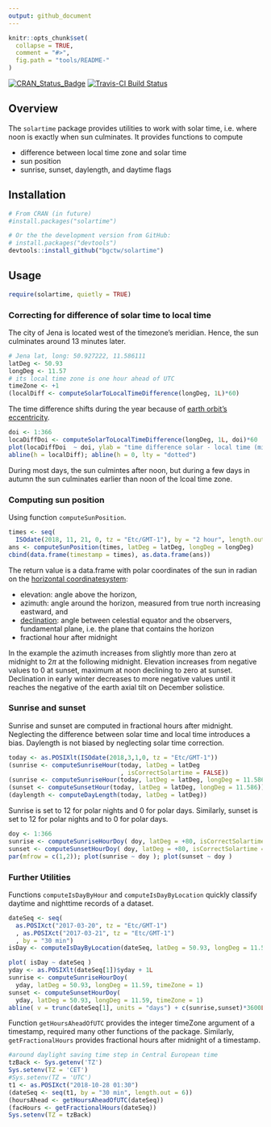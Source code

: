 ```yaml
---
output: github_document
---
```


<!-- 
README.md is generated from README.Rmd. Please edit that file
rmarkdown::render("README.Rmd") 
-->


```r
knitr::opts_chunk$set(
  collapse = TRUE,
  comment = "#>",
  fig.path = "tools/README-"
)
```

[![CRAN_Status_Badge](http://www.r-pkg.org/badges/version/solartime)](http://cran.r-project.org/package=solartime)
[![Travis-CI Build Status](https://travis-ci.org/bgctw/solartime.svg?branch=master)](https://travis-ci.org/bgctw/solartime)


## Overview

The `solartime` package provides utilities to work with solar time, 
i.e. where noon is exactly when sun culminates.
It provides functions to compute

- difference between local time zone and solar time
- sun position
- sunrise, sunset, daylength, and daytime flags

## Installation

```r
# From CRAN (in future)
#install.packages("solartime")

# Or the the development version from GitHub:
# install.packages("devtools")
devtools::install_github("bgctw/solartime")
```

## Usage

```r
require(solartime, quietly = TRUE)
```

### Correcting for difference of solar time to local time

The city of Jena is located west of the timezone's meridian.
Hence, the sun culminates around 13 minutes later.

```r
# Jena lat, long: 50.927222, 11.586111
latDeg <- 50.93
longDeg <- 11.57
# its local time zone is one hour ahead of UTC
timeZone <- +1
(localDiff <- computeSolarToLocalTimeDifference(longDeg, 1L)*60)
```
The time difference shifts during the year because of 
[earth orbit's eccentricity](https://en.wikipedia.org/wiki/Orbital_eccentricity).

```r
doi <- 1:366
locaDiffDoi <- computeSolarToLocalTimeDifference(longDeg, 1L, doi)*60
plot(locaDiffDoi  ~ doi, ylab = "time difference solar - local time (min)")
abline(h = localDiff); abline(h = 0, lty = "dotted")
```

During most days, the sun culmintes after noon, but during a few days 
in autumn the sun culminates earlier than noon of the lcoal time zone.


### Computing sun position

Using function `computeSunPosition`.

```r
times <- seq( 
  ISOdate(2018, 11, 21, 0, tz = "Etc/GMT-1"), by = "2 hour", length.out = 13)
ans <- computeSunPosition(times, latDeg = latDeg, longDeg = longDeg)
cbind(data.frame(timestamp = times), as.data.frame(ans))
```

The return value is a data.frame with polar coordinates of the sun in radian
on the [horizontal coordinatesystem](https://en.wikipedia.org/wiki/Horizontal_coordinate_system): 

- elevation: angle above the horizon, 
- azimuth: angle around the horizon, measured from true north increasing 
  eastward, and 
- [declination](https://en.wikipedia.org/wiki/Declination): angle between
  celestial equator and the observers, fundamental plane, i.e. the plane that
  contains the horizon
- fractional hour after midnight
    
In the example the azimuth increases from slightly more than zero at midnight to 
2$\pi$ 
at the following midnight. Elevation increases from negative values to 0 at 
sunset, 
maximum at noon declining to zero at sunset. Declination in early winter 
decreases to
more negative values until it reaches the negative of the earth axial tilt on 
December solistice.


### Sunrise and sunset

Sunrise and sunset are computed in fractional hours after midnight. 
Neglecting the difference between solar time and local time introduces a bias.
Daylength is not biased by neglecting solar time correction.

```r
today <- as.POSIXlt(ISOdate(2018,3,1,0, tz = "Etc/GMT-1"))
(sunrise <- computeSunriseHour(today, latDeg = latDeg
                               , isCorrectSolartime = FALSE))
(sunrise <- computeSunriseHour(today, latDeg = latDeg, longDeg = 11.586))
(sunset <- computeSunsetHour(today, latDeg = latDeg, longDeg = 11.586))
(daylength <- computeDayLength(today, latDeg = latDeg))
```

Sunrise is set to 12 for polar nights and 0 for polar days.
Similarly, sunset is set to 12 for polar nights and to 0 for polar days.
```r
doy <- 1:366
sunrise <- computeSunriseHourDoy( doy, latDeg = +80, isCorrectSolartime = FALSE)
sunset <- computeSunsetHourDoy( doy, latDeg = +80, isCorrectSolartime = FALSE)
par(mfrow = c(1,2)); plot(sunrise ~ doy ); plot(sunset ~ doy )
```

### Further Utilities

Functions `computeIsDayByHour` and `computeIsDayByLocation` 
quickly classify daytime and nighttime records of a dataset.

```r
dateSeq <- seq( 
  as.POSIXct("2017-03-20", tz = "Etc/GMT-1")
  , as.POSIXct("2017-03-21", tz = "Etc/GMT-1")
  , by = "30 min")
isDay <- computeIsDayByLocation(dateSeq, latDeg = 50.93, longDeg = 11.59)
```

```r
plot( isDay ~ dateSeq )
yday <- as.POSIXlt(dateSeq[1])$yday + 1L
sunrise <- computeSunriseHourDoy(
  yday, latDeg = 50.93, longDeg = 11.59, timeZone = 1)
sunset <- computeSunsetHourDoy(
  yday, latDeg = 50.93, longDeg = 11.59, timeZone = 1)
abline( v = trunc(dateSeq[1], units = "days") + c(sunrise,sunset)*3600L )
```

Function `getHoursAheadOfUTC` provides the integer timeZone argument 
of a timestamp, required many other functions of the package.
Similarly, `getFractionalHours` provides fractional hours after midnight of
a timestamp.

```r
#around daylight saving time step in Central European time
tzBack <- Sys.getenv('TZ')
Sys.setenv(TZ = 'CET')
#Sys.setenv(TZ = 'UTC')
t1 <- as.POSIXct("2018-10-28 01:30")
(dateSeq <- seq(t1, by = "30 min", length.out = 6))
(hoursAhead <- getHoursAheadOfUTC(dateSeq))
(facHours <- getFractionalHours(dateSeq))
Sys.setenv(TZ = tzBack)
```

<!-- 
See the [package vignettes](https://github.com/bgctw/solartime/tree/master/vignettes) (*.md) for further examples.
-->

